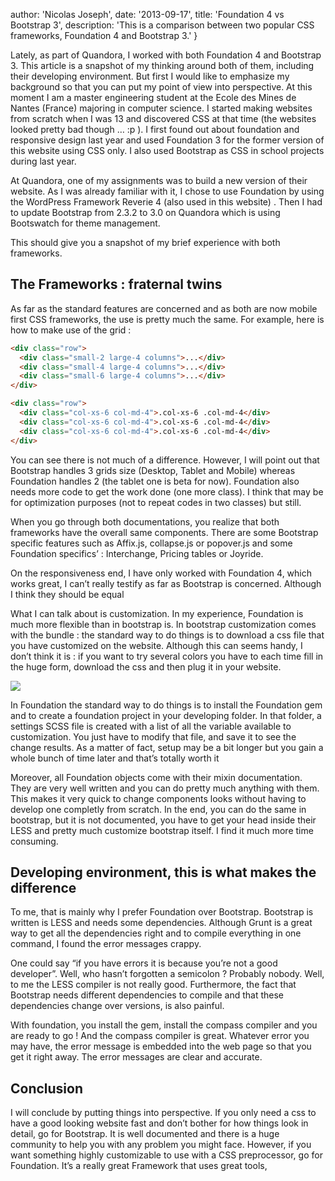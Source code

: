 
  author: 'Nicolas Joseph',
  date: '2013-09-17',
  title: 'Foundation 4 vs Bootstrap 3',
  description: 'This is a comparison between two popular CSS frameworks, Foundation 4 and Bootstrap 3.'
}


Lately, as part of Quandora, I worked with both Foundation 4 and Bootstrap 3. This article is a
snapshot of my thinking around both of them, including their developing environment. But first I
would like to emphasize my background so that you can put my point of view into perspective. At this
moment I am a master engineering student at the Ecole des Mines de Nantes (France) majoring in
computer science. I started making websites from scratch when I was 13 and discovered CSS at that
time (the websites looked pretty bad though … :p ). I first found out about foundation and responsive
design last year and used Foundation 3 for the former version of this website using CSS only. I
also used Bootstrap as CSS in school projects during last year.

At Quandora, one of my assignments was to build a new version of their website. As I was already
familiar with it, I chose to use Foundation by using the WordPress Framework Reverie 4
(also used in this website) . Then I had to update Bootstrap from 2.3.2 to 3.0 on Quandora
which is using Bootswatch for theme management.

This should give you a snapshot of my brief experience with both frameworks.

## The Frameworks : fraternal twins

As far as the standard features are concerned and as both are now mobile first CSS frameworks,
the use is pretty much the same. For example, here is how to make use of the grid :

```html
<div class="row">
  <div class="small-2 large-4 columns">...</div>
  <div class="small-4 large-4 columns">...</div>
  <div class="small-6 large-4 columns">...</div>
</div>
```

```html
<div class="row">
  <div class="col-xs-6 col-md-4">.col-xs-6 .col-md-4</div>
  <div class="col-xs-6 col-md-4">.col-xs-6 .col-md-4</div>
  <div class="col-xs-6 col-md-4">.col-xs-6 .col-md-4</div>
</div>
```

You can see there is not much of a difference. However, I will point out that Bootstrap handles
3 grids size (Desktop, Tablet and Mobile) whereas Foundation handles 2 (the tablet one is beta for now).
Foundation also needs more code to get the work done (one more class). I think that may be for
optimization purposes (not to repeat codes in two classes) but still.

When you go through both documentations, you realize that both frameworks have the overall same
components. There are some Bootstrap specific features such as Affix.js, collapse.js or popover.js
and some Foundation specifics’ : Interchange, Pricing tables or Joyride.

On the responsiveness end, I have only worked with Foundation 4, which works great, I can’t really
testify as far as Bootstrap is concerned. Although I think they should be equal

What I can talk about is customization. In my experience, Foundation is much more flexible than in
bootstrap is. In bootstrap customization comes with the bundle : the standard way to do things is
to download a css file that you have customized on the website. Although this can seems handy,
I don’t think it is : if you want to try several colors you have to each time fill in the huge form,
download the css and then plug it in your website.

<Image src={bootstrapPersonalization} />

In Foundation the standard way to do things is to install the Foundation gem and to create a
foundation project in your developing folder. In that folder, a settings SCSS file is created
with a list of all the variable available to customization. You just have to modify that file,
and save it to see the change results. As a matter of fact, setup may be a bit longer but you
gain a whole bunch of time later and that’s totally worth it

Moreover, all Foundation objects come with their mixin documentation. They are very well written
and you can do pretty much anything with them. This makes it very quick to change components looks
without having to develop one completly from scratch. In the end, you can do the same in bootstrap,
but it is not documented, you have to get your head inside their LESS and pretty much customize
bootstrap itself. I find it much more time consuming.

## Developing environment, this is what makes the difference

To me, that is mainly why I prefer Foundation over Bootstrap. Bootstrap is written is LESS and
needs some dependencies. Although Grunt is a great way to get all the dependencies right and to
compile everything in one command, I found the error messages crappy.

One could say “if you have errors it is because you’re not a good developer”. Well,
who hasn’t forgotten a semicolon ? Probably nobody. Well, to me the LESS compiler is not really good.
Furthermore, the fact that Bootstrap needs different dependencies to compile and that these dependencies
change over versions, is also painful.

With foundation, you install the gem, install the compass compiler and you are ready to go ! And
the compass compiler is great. Whatever error you may have, the error message is embedded into the
web page so that you get it right away. The error messages are clear and accurate.

## Conclusion

I will conclude by putting things into perspective. If you only need a css to have a good looking
website fast and don’t bother for how things look in detail, go for Bootstrap. It is well
documented and there is a huge community to help you with any problem you might face. However,
if you want something highly customizable to use with a CSS preprocessor, go for Foundation.
It’s a really great Framework that uses great tools,
